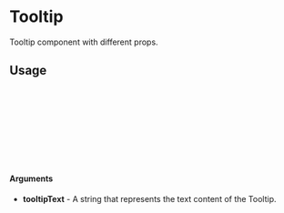 
<Meta of={TooltipStory} title="Tooltip" />

# Tooltip

Tooltip component with different props.

<Canvas of={TooltipStory.TooltipExample} />

## Usage

```ts
import Tooltip from '@/components/Tooltip/Tooltip.tsx;

const Tooltip = () => {
  return (
    <Tooltip tooltipText='Lorem ipsum dolor sit amet, consectetur adipiscing elit.' />
  );
};

export default Tooltip;
```



#### Arguments
- **tooltipText** - A string that represents the text content of the Tooltip.